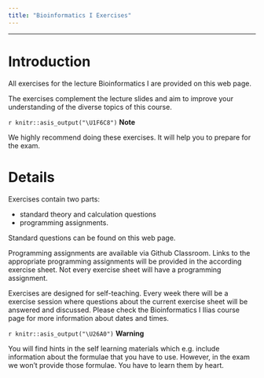 ```yaml
---
title: "Bioinformatics I Exercises"
---
```


---------------------------------

# Introduction

All exercises for the lecture Bioinformatics I are provided on this web page.

The exercises complement the lecture slides and aim to improve your understanding of the diverse topics of this course.

:::: {#explaining .message-box }

::: {#note-exp .note-header}
`r knitr::asis_output("\U1F6C8")` **Note**
:::
::: {#note-exp .note-body}


We highly recommend doing these exercises. It will help you to prepare for the 
exam.

:::


::::

# Details

Exercises contain two parts:

- standard theory and calculation questions 
- programming assignments.

Standard questions can be found on this web page.

Programming assignments are available via Github Classroom. Links to the appropriate programming assignments will be provided in the according exercise sheet.
Not every exercise sheet will have a programming assignment.

Exercises are designed for self-teaching. Every week there will be a exercise session where questions about the current exercise sheet will be answered and discussed. Please check the Bioinformatics I Ilias course page for more information about dates and times.

:::: {#explaining .warning-box }

::: {#note-exp .warning-header}
`r knitr::asis_output("\U26A0")` **Warning**
:::
::: {#note-exp .note-body}

You will find hints in the self learning materials which e.g. include information
about the formulae that you have to use.
However, in the exam we won't provide those formulae. You have to learn them by heart.

:::


::::

